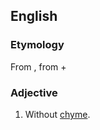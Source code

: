 ==English==

===Etymology===
From {{etyl|grc|en}} {{m|grc|ἄχυμος||tasteless|sc=polytonic}}, from {{m|grc|ἀ-||not|sc=polytonic}} + {{m|grc|χυμός||flavour|sc=polytonic}}

===Adjective===
{{head|en|adjective}}

# {{lb|en|physiology}} Without [[chyme]].